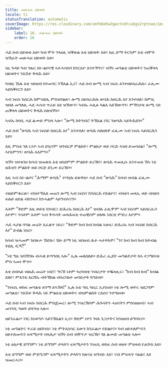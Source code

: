 ```yaml
---
title: መጽሓፈ ህይወት
locale: ti
statusTranslation: automatic
coverImage: https://res.cloudinary.com/xmfm6mhw3gwctndtcubgx2rptnae/image/upload/v1740468922/small_cover_tratado_de_psicologia_revolucionaria_a4c0dca4e0.webp
sidebar:
    label: 16. መጽሓፈ ህይወት
    order: 16
---
```

ሓደ ሰብ ህይወቱ እዩ። ካብ ሞት ንላዕሊ ዝቕጽል እቲ ህይወት እዩ። እዚ ድማ ትርጉም እቲ ብሞት ዝኽፈት መጽሓፍ ህይወት እዩ።

ነዚ ጉዳይ ካብ ንጹር ስነ-ልቦናዊ ኣተሓሳስባ ክንርእዮ እንተኾንና፣ ዝኾነ መዓልቲ ህይወትና ንጠቕላላ ህይወትና ንእሽቶ ቅዳሕ እዩ።

ካብዚ ኹሉ እቲ ዝስዕብ ክንመሃር ንኽእል ኢና፤ ሓደ ሰብ ሎሚ ኣብ ነፍሱ እንተዘይሰራሕኩ፣ ፈጺሙ ኣይክቕየርን እዩ።

ኣብ ነፍሱ ክሰርሕ ከምዝደሊ ምስዝገልጽ፣ ሎሚ ዘይሰራሕኩ ጽባሕ ክሰርሕ እየ እንተበለ፣ ከምዚ ዝበለ መግለጺ ሓደ ሓሳብ ጥራይ እዩ ዝኸውን፣ ካብኡ ሓሊፉ ካልእ ኣይኸውንን፣ ምኽንያቱ ሎሚ ናይ ጠቕላላ ህይወትና ቅዳሕ ስለዝኾነ።

ኣብኡ ከባቢ ሓደ ልሙድ ምስላ ኣሎ፣ "ሎሚ ክትገብሮ ትኽእል ነገር ንጽባሕ ኣይትሕደጎ።"

ሓደ ሰብ "ጽባሕ ኣብ ነፍሰይ ክሰርሕ እየ" እንተበለ፣ ጽባሕ ስለዘለዋ ፈጺሙ ኣብ ነፍሱ ኣይሰርሕን እዩ።

እዚ ምስቲ ገለ ነጋዶ ኣብ ድኳኖም ዝገብርዎ ምልክት፣ ምልክታ ወይ ቦርድ ኣዝዩ ይመሳሰል፤ "ሎሚ ኣየእምንን፣ ጽባሕ እእምን።"

ዝኾነ ዝተጸገዐ ክሳብ ዝመጽእ እቲ ዘስደምም ምልክት ይረኽቦ፣ ጽባሕ ተመሊሱ እንተመጸ ኸኣ ነቲ ዘሕዝን ምልክት ወይ ቦርድ ደጊሙ ይረኽቦ።

እዚ ኣብ ስነ-ልቦና "ሕማም ጽባሕ" ተባሂሉ ይጽዋዕ። ሓደ ሰብ "ጽባሕ" ክሳብ ዝብል ፈጺሙ ኣይክቕየርን እዩ።

ብዘይምቁራጽ፣ ብዝተኻእለ መጠን ሎሚ ኣብ ነፍስና ክንሰርሕ የድልየና፣ ብዛዕባ መጻኢ ወይ ብዛዕባ ፍሉይ ዕድል ብስንፍና ክንሓልም ኣይግብኣናን።

እቶም "ቅድም እዚ ወይቲ ክገብር፣ ድሕሪኡ ክሰርሕ እየ" ዝብሉ ፈጺሞም ኣብ ነፍሶም ኣይሰርሑን እዮም፣ ንሳቶም እቶም ኣብ ቅዱሳት መጻሕፍቲ ተጠቒሶም ዘለዉ ነበርቲ ምድሪ እዮም።

ሓደ ሓያል ባዓል መሬት እፈልጥ ነይረ፣ "ቅድም ክብ ክብ ክብል ኣሎኒ፣ ድሕሪኡ ኣብ ነፍሰይ ክሰርሕ እየ" ይብል ነበረ።

ክሳብ ዝሓመም ክበጽሖ ኸድኩ፣ ሽዑ ድማ ነዚ ዝስዕብ ሕቶ ሓተትክዎ፤ "ገና ክብ ክብ ክብ ክትብል ትደሊ ዲኻ?"

"ነቲ ግዜ ዝባኸንኩ ብሓቂ ይጣዓሰኒ ኣሎ" ኢሉ መለሰለይ። ድሕሪ ሒደት መዓልትታት ከኣ ተጋግይነቱ ምስ ኣመነ ሞተ።

እቲ ሰብኣይ ብዙሕ መሬት ነበሮ፣ ግናኸ ነቶም ጎረባብቲ ንብረታት ተቘጻጺሩ፣ “ክብ ክብ ክብ” ክብል ደለየ፣ ምእንቲ እርሻኡ ብትኽክል ብኣርባዕተ መገድታት ክግደብ።

"ንነፍሲ ወከፍ መዓልቲ ጸገማ ይኣኽላ!" ኢሉ እቲ ዓቢ ካቢር ኢየሱስ። ነቲ ሎሚ ወትሩ ዝደጋገም መዓልቲ፣ ንእሽቶ ቅዳሕ ናይ ምልእቲ ህይወትና ብዝምልከት ርእስና ንተዓዘብ።

ሓደ ሰብ ኣብ ነፍሱ ክሰርሕ ምስጀመረ፣ ሎሚ ንዝረኽቦም ሕጉሳትን ሓዘናትን ምስዝዕዘብ፣ ኣብ መንገዲ ዓወት ይጓዓዝ ኣሎ።

ዘይንፈልጦ ነገር ከነወግዶ ኣይንኽእልን ኢና። ቅድም ነተን ገዛእ ጌጋታትና ክንዕዘብ ይግባኣና።

ነቲ መዓልትና ጥራይ ዘይኮነስ፣ ነቲ ምትእስሳር እውን ክንፈልጦ የድልየና። ካብ ዘይተለምዱን ዘይተለመዱን ፍጻሜታት በጻሕታ ዝኾነ ሰብ ብቐጥታ ዝረኽቦ ገለ ልሙድ መዓልቲ ኣሎ።

ነቲ ዕለታዊ ድግግም፣ ነቲ ድግግም ቃላትን ፍጻሜታትን ንነፍሲ ወከፍ ሰብ ወዘተ ምዕዛብ የሐጕስ እዩ።

እቲ ድግግም ወይ ምድግጋም ፍጻሜታትን ቃላትን ክጽናዕ ዝግብኦ እዩ፣ ናብ ምፍላጥ ባዕልና እዩ ዝመርሓና።

